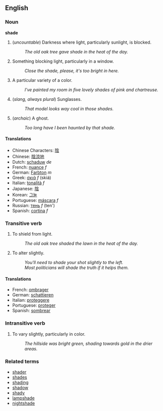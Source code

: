 ==English==
===Noun===
'''shade'''

# (''uncountable'') Darkness where light, particularly sunlight, is blocked.
#: ''The old oak tree gave shade in the heat of the day.''
# Something blocking light, particularly in a window.
#: ''Close the shade, please, it's too bright in here.''
# A particular variety of a color.
#: ''I've painted my room in five lovely shades of pink and chartreuse.''
# (''slang, always plural'') Sunglasses.
#: ''That model looks way cool in those shades.''
# (''archaic'') A ghost.
#: ''Too long have I been haunted by that shade.''

====Translations====
*Chinese Characters: [[陰]]
*Chinese: [[陰涼地]]
*Dutch: [[schaduw]] ''de''
*French: [[nuance]] ''f''
*German: [[Farbton]] ''m''
*Greek: [[σκιά]] ''f'' (skiá)
*Italian: [[tonalità]] ''f''
*Japanese: [[陰]]
*Korean: [[그늘]]
*Portuguese: [[máscara]] ''f''
*Russian: [[тень]] ''f'' (ten')
*Spanish: [[cortina]] ''f''

===Transitive verb===
# To shield from light.
#: ''The old oak tree shaded the lawn in the heat of the day.''
# To alter slightly.
#: ''You'll need to shade your shot slightly to the left.''
#: ''Most politicians will shade the truth if it helps them.''

====Translations====
*French: [[ombrager]]
*German: [[schattieren]]
*Italian: [[proteggere]]
*Portuguese: [[proteger]]
*Spanish: [[sombrear]]

===Intransitive verb===
# To vary slightly, particularly in color.
#: ''The hillside was bright green, shading towards gold in the drier areas.''

===Related terms===
*[[shader]]
*[[shades]]
*[[shading]]
*[[shadow]]
*[[shady]]
*[[lampshade]]
*[[nightshade]]